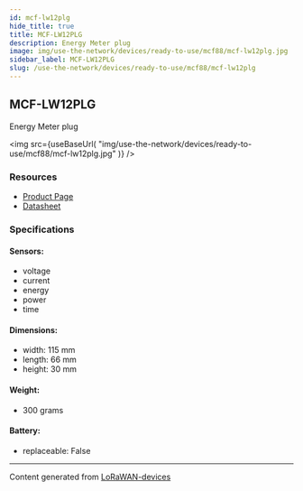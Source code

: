 ```yaml
---
id: mcf-lw12plg
hide_title: true
title: MCF-LW12PLG
description: Energy Meter plug
image: img/use-the-network/devices/ready-to-use/mcf88/mcf-lw12plg.jpg
sidebar_label: MCF-LW12PLG
slug: /use-the-network/devices/ready-to-use/mcf88/mcf-lw12plg
---
```



## MCF-LW12PLG

Energy Meter plug

<img
  src={useBaseUrl(
    "img/use-the-network/devices/ready-to-use/mcf88/mcf-lw12plg.jpg"
  )}
/>

### Resources

- [Product Page](https://www.mcf88.it/prodotto/mcf-lw12plg/)
- [Datasheet](https://www.mcf88.it/wp-content/uploads/2020/07/MCF-LW12PLG.pdf)

### Specifications

#### Sensors:

- voltage
- current
- energy
- power
- time

#### Dimensions:

- width: 115 mm
- length: 66 mm
- height: 30 mm

#### Weight:

- 300 grams

#### Battery:

- replaceable: False

---

Content generated from
[LoRaWAN-devices](https://github.com/TheThingsNetwork/lorawan-devices)
